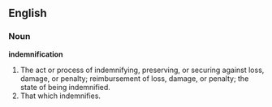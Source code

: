 ==English==

===Noun===

'''indemnification'''

#The act or process of indemnifying, preserving, or securing against loss, damage, or penalty; reimbursement of loss, damage, or penalty; the state of being indemnified.
#That which indemnifies.